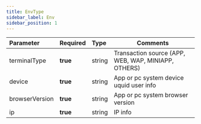 ```yaml
---
title: EnvType
sidebar_label: Env
sidebar_position: 1
---
```

| Parameter | Required | Type | Comments|
|:----- |:-------|:-----|------ |
|terminalType | **true**|string |Transaction source (APP, WEB, WAP, MINIAPP, OTHERS)|
|device | **true**|string |App or pc system device uquid user info|
|browserVersion | **true**|string |App or pc system browser version|
|ip | **true**|string |IP info|